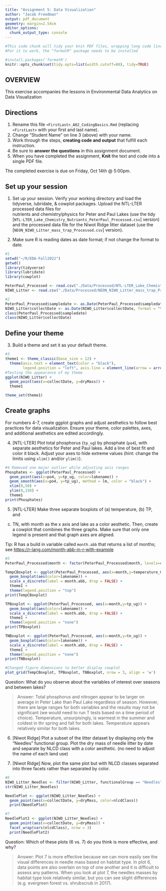 ```yaml
---
title: "Assignment 5: Data Visualization"
author: "Jacob Freedman"
output: pdf_document
geometry: margin=2.54cm
editor_options: 
  chunk_output_type: console
---
```


```r
#This code chunk will tidy your knit PDF files, wrapping long code lines
#For it to work, the "formatR" package needs to be installed

#install.packages('formatR')
knitr::opts_chunk$set(tidy.opts=list(width.cutoff=80), tidy=TRUE)
```

## OVERVIEW

This exercise accompanies the lessons in Environmental Data Analytics on Data Visualization 

## Directions
1. Rename this file `<FirstLast>_A02_CodingBasics.Rmd` (replacing `<FirstLast>` with your first and last name).
2. Change "Student Name" on line 3 (above) with your name.
3. Work through the steps, **creating code and output** that fulfill each instruction.
4. Be sure to **answer the questions** in this assignment document.
5. When you have completed the assignment, **Knit** the text and code into a single PDF file.

The completed exercise is due on Friday, Oct 14th @ 5:00pm.



## Set up your session 
1. Set up your session. Verify your working directory and load the tidyverse, 
lubridate, & cowplot packages. Upload the NTL-LTER processed data files for  
nutrients and chemistry/physics for Peter and Paul Lakes (use the tidy 
[`NTL-LTER_Lake_Chemistry_Nutrients_PeterPaul_Processed.csv`] version) and 
the processed data file for the Niwot Ridge litter dataset (use the
[`NEON_NIWO_Litter_mass_trap_Processed.csv`] version). 

2. Make sure R is reading dates as date format; if not change the format to date.

```r
#1 
setwd("~/R/EDA-Fall2022")
getwd()
library(tidyverse)
library(lubridate)
library(cowplot)

PeterPaul_Processed <- read.csv("./Data/Processed/NTL-LTER_Lake_Chemistry_Nutrients_PeterPaul_Processed.csv", stringsAsFactors = TRUE)
NIWO_Litter <- read.csv("./Data/Processed/NEON_NIWO_Litter_mass_trap_Processed.csv", stringsAsFactors = TRUE)

#2 
PeterPaul_Processed$sampledate <- as.Date(PeterPaul_Processed$sampledate, format = "%Y-%m-%d")
NIWO_Litter$collectDate <- as.Date(NIWO_Litter$collectDate, format = "%Y-%m-%d")
class(PeterPaul_Processed$sampledate)
class(NIWO_Litter$collectDate)
```
## Define your theme
3. Build a theme and set it as your default theme.

```r
#3
theme1 <- theme_classic(base_size = 12) +
  theme(axis.text = element_text(color = "black"), 
        legend.position = "left", axis.line = element_line(arrow = arrow()))
#Testing the appearance of my theme
ggplot(NIWO_Litter) +
  geom_point(aes(x=collectDate, y=dryMass)) +
  theme1

theme_set(theme1)

```

## Create graphs
For numbers 4-7, create ggplot graphs and adjust aesthetics to follow best 
practices for data visualization. Ensure your theme, color palettes, axes, 
and additional aesthetics are edited accordingly.

4. [NTL-LTER] Plot total phosphorus (`tp_ug`) by phosphate (`po4`), with 
separate aesthetics for Peter and Paul lakes. Add a line of best fit and 
color it black. Adjust your axes to hide extreme values (hint: change the 
limits using `xlim()` and/or `ylim()`).

```r
#4 Removed one major outlier while adjusting axis ranges
Phosphates <- ggplot(PeterPaul_Processed) +
  geom_point(aes(x=po4, y=tp_ug, color=lakename)) +
  geom_smooth(aes(x=po4, y=tp_ug), method = lm, color = "black") +
  xlim(0,50) +
  ylim(0,150) +
  theme1
print(Phosphates)
```


5. [NTL-LTER] Make three separate boxplots of (a) temperature, (b) TP, and 
(c) TN, with month as the x axis and lake as a color aesthetic. Then, create 
a cowplot that combines the three graphs. Make sure that only one legend is 
present and that graph axes are aligned. 

Tip: R has a build in variable called `month.abb` that returns a list of months;
see <https://r-lang.com/month-abb-in-r-with-example>

```r
#5
PeterPaul_Processed$month <- factor(PeterPaul_Processed$month, levels=c(1:12))

TempCBoxplot <- ggplot(PeterPaul_Processed, aes(x=month,y=temperature_C)) +
  geom_boxplot(aes(color=lakename)) +
  scale_x_discrete(label = month.abb, drop = FALSE) +
  theme1 +
  theme(legend.position = "top")
print(TempCBoxplot)

TPBoxplot <- ggplot(PeterPaul_Processed, aes(x=month,y=tp_ug)) +
  geom_boxplot(aes(color=lakename)) +
  scale_x_discrete(label = month.abb, drop = FALSE) +
  theme1 +
  theme(legend.position = "none")
print(TPBoxplot)

TNBoxplot <- ggplot(PeterPaul_Processed, aes(x=month,y=tn_ug)) +
  geom_boxplot(aes(color=lakename)) +
  scale_x_discrete(label = month.abb, drop = FALSE) +
  theme1 +
  theme(legend.position = "none")
print(TNBoxplot)
```


```r
#Changed figure dimensions to better display cowplot
plot_grid(TempCBoxplot, TPBoxplot, TNBoxplot, nrow = 3, align = 'w')

```

Question: What do you observe about the variables of interest over seasons 
and between lakes? 

> Answer: Total phosphorus and nitrogen appear to be larger on average in Peter Lake than Paul Lake regardless of season. However, there are large ranges for both variables and the results may not be significant (we would need to run T tests based on a time period of choice). Temperature, unsurpisingly, is warmest in the summer and coldest in thr spring and fall for both lakes. Temperature appears relatively similar for both lakes. 

6. [Niwot Ridge] Plot a subset of the litter dataset by displaying only the 
"Needles" functional group. Plot the dry mass of needle litter by date and 
separate by NLCD class with a color aesthetic. (no need to adjust the name 
of each land use)

7. [Niwot Ridge] Now, plot the same plot but with NLCD classes separated into 
three facets rather than separated by color. 

```r
#6
NIWO_Litter_Needles <- filter(NIWO_Litter, functionalGroup == "Needles")
str(NIWO_Litter_Needles)

NeedlePlot <- ggplot(NIWO_Litter_Needles) +
  geom_point(aes(x=collectDate, y=dryMass, color=nlcdClass))
  print(NeedlePlot)

#7
NeedlePlot2 <- ggplot(NIWO_Litter_Needles) +
  geom_point(aes(x=collectDate, y=dryMass)) +
  facet_wrap(vars(nlcdClass), nrow = 3)
  print(NeedlePlot2)
```
Question: Which of these plots (6 vs. 7) do you think is more effective, and why? 

> Answer: Plot 7 is more effective because we can more easily see the visual differences in needle mass based on habitat type. In plot 6, data points are also overlain on top of one another and it is difficult to assess any patterns. When you look at plot 7, the needles masses by habitat type look relatively similar, but you can see slight differences (e.g. evergreen forest vs. shrubscrub in 2017).